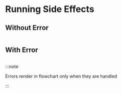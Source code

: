 
# Running Side Effects

## Without Error

```scala file=./main/scala/workflows4s/example/docs/RunIOExample.scala start=start_withoutError end=end_withoutError
```

<OperationOutputs name="run-io"/>

## With Error

```scala file=./main/scala/workflows4s/example/docs/RunIOExample.scala start=start_withError end=end_withError
```

<OperationOutputs name="run-io-error"/>

:::note

Errors render in flowchart only when they are handled

:::